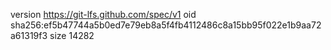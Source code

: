 version https://git-lfs.github.com/spec/v1
oid sha256:ef5b47744a5b0ed7e79eb8a5f4fb4112486c8a15bb95f022e1b9aa72a61319f3
size 14282

